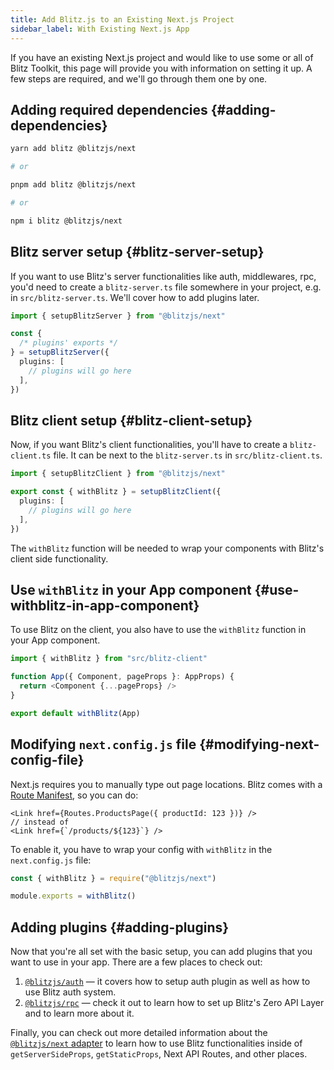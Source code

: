 ```yaml
---
title: Add Blitz.js to an Existing Next.js Project
sidebar_label: With Existing Next.js App
---
```


If you have an existing Next.js project and would like to use some or all
of Blitz Toolkit, this page will provide you with information on setting
it up. A few steps are required, and we'll go through them one by one.

## Adding required dependencies {#adding-dependencies}

```sh
yarn add blitz @blitzjs/next

# or

pnpm add blitz @blitzjs/next

# or

npm i blitz @blitzjs/next
```

## Blitz server setup {#blitz-server-setup}

If you want to use Blitz's server functionalities like auth, middlewares,
rpc, you'd need to create a `blitz-server.ts` file somewhere in your
project, e.g. in `src/blitz-server.ts`. We'll cover how to add plugins
later.

```ts
import { setupBlitzServer } from "@blitzjs/next"

const {
  /* plugins' exports */
} = setupBlitzServer({
  plugins: [
    // plugins will go here
  ],
})
```

## Blitz client setup {#blitz-client-setup}

Now, if you want Blitz's client functionalities, you'll have to create a
`blitz-client.ts` file. It can be next to the `blitz-server.ts` in
`src/blitz-client.ts`.

```ts
import { setupBlitzClient } from "@blitzjs/next"

export const { withBlitz } = setupBlitzClient({
  plugins: [
    // plugins will go here
  ],
})
```

The `withBlitz` function will be needed to wrap your components with
Blitz's client side functionality.

## Use `withBlitz` in your App component {#use-withblitz-in-app-component}

To use Blitz on the client, you also have to use the `withBlitz` function
in your App component.

```ts
import { withBlitz } from "src/blitz-client"

function App({ Component, pageProps }: AppProps) {
  return <Component {...pageProps} />
}

export default withBlitz(App)
```

## Modifying `next.config.js` file {#modifying-next-config-file}

Next.js requires you to manually type out page locations. Blitz comes with
a [Route Manifest](./route-manifest), so you can do:

```tsx
<Link href={Routes.ProductsPage({ productId: 123 })} />
// instead of
<Link href={`/products/${123}`} />
```

To enable it, you have to wrap your config with `withBlitz` in the
`next.config.js` file:

```js
const { withBlitz } = require("@blitzjs/next")

module.exports = withBlitz()
```

## Adding plugins {#adding-plugins}

Now that you're all set with the basic setup, you can add plugins that you
want to use in your app. There are a few places to check out:

1. [`@blitzjs/auth`](./auth-setup) — it covers how to setup auth plugin as
   well as how to use Blitz auth system.
2. [`@blitzjs/rpc`](./rpc-setup) — check it out to learn how to set up
   Blitz's Zero API Layer and to learn more about it.

Finally, you can check out more detailed information about the
[`@blitzjs/next` adapter](./blitzjs-next) to learn how to use Blitz
functionalities inside of `getServerSideProps`, `getStaticProps`, Next API
Routes, and other places.
